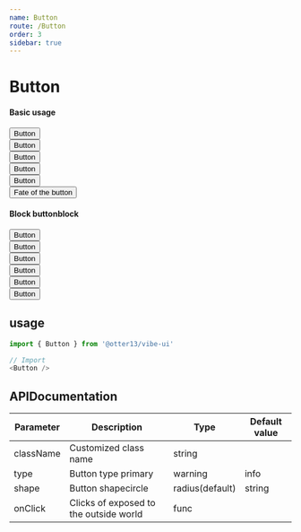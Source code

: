 ```yaml
---
name: Button
route: /Button
order: 3
sidebar: true
---
```



# Button

#### Basic usage
<Playground>
    <Button>Button</Button><br />
    <Button type="primary">Button</Button><br />
    <Button type="warning">Button</Button><br />
    <Button type="info">Button</Button><br />
    <Button type="pure">Button</Button><br />
    <Button type="primary" shape="circle">Fate of the button</Button><br />
</Playground>

#### Block buttonblock
<Playground>
    <div style={{width: '360px'}}>
        <Button block>Button</Button><br />
        <Button type="primary" block>Button</Button><br />
        <Button type="warning" block>Button</Button><br />
        <Button type="info" block>Button</Button><br />
        <Button type="pure" block>Button</Button><br />
        <Button type="primary" shape="circle" block>Button</Button><br />
    </div>
</Playground>

## usage

``` js
import { Button } from '@otter13/vibe-ui'

// Import
<Button />
```

## APIDocumentation
|  Parameter | Description | Type | Default value |
|  ---   |  ---  |  ---  |  ---  |
|  className  |  Customized class name  |  string  |  |
|  type  |  Button type primary | warning | info | default | pure  |  string  |  default  |
|  shape  |  Button shapecircle | radius(default)  |  string  |  radius  |
|  onClick  |  Clicks of exposed to the outside world  |  func  |  |
